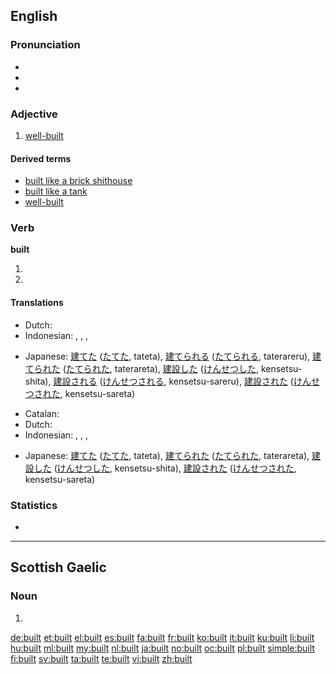 ==English==

===Pronunciation===
* {{IPA|/ˈbɪlt/}}
* {{audio|en-us-built.ogg|Audio (US)}}
* {{rhymes|ɪlt}}

===Adjective===
{{en-adj|-}}

# {{informal}} [[well-built]]

====Derived terms====
* [[built like a brick shithouse]]
* [[built like a tank]]
* [[well-built]]

===Verb===
'''built'''

# {{simple past of|build}}
# {{past participle of|build}}

====Translations====
{{trans-top|simple past of build}}
* Dutch: {{t+|nl|bouwde}}
* Indonesian: {{t+|id|bangun|alt=membangun|xs=Indonesian}}, {{t+|id|diri|alt=mendirikan|xs=Indonesian}}, {{t+|id|bangun|alt=dibangun|xs=Indonesian}}, {{t+|id|diri|alt=didirikan|xs=Indonesian}}
{{trans-mid}}
* Japanese: [[建てた]] ([[たてた]], tateta), [[建てられる]] ([[たてられる]], taterareru), [[建てられた]] ([[たてられた]], taterareta), [[建設]]した ([[けんせつ]]した, kensetsu-shita), [[建設]]される ([[けんせつ]]される, kensetsu-sareru), [[建設]]された ([[けんせつ]]された, kensetsu-sareta)
{{trans-bottom}}

{{trans-top|past participle of build}}
* Catalan: {{t-|ca|construït}}
* Dutch: {{t+|nl|gebouwd}}
* Indonesian: {{t+|id|bangun|alt=membangun|xs=Indonesian}}, {{t+|id|diri|alt=mendirikan|xs=Indonesian}}, {{t+|id|bangun|alt=dibangun|xs=Indonesian}}, {{t+|id|diri|alt=didirikan|xs=Indonesian}}
{{trans-mid}}
* Japanese: [[建てた]] ([[たてた]], tateta), [[建てられた]] ([[たてられた]], taterareta), [[建設]]した ([[けんせつ]]した, kensetsu-shita), [[建設]]された ([[けんせつ]]された, kensetsu-sareta)
{{trans-bottom}}

===Statistics===
* {{rank|meeting|corner|spite|900|built|lower|lead|wouldn't}}

----

==Scottish Gaelic==

===Noun===
{{head|gd|noun form}} 

# {{genitive of|balt|lang=gd}}

[[de:built]]
[[et:built]]
[[el:built]]
[[es:built]]
[[fa:built]]
[[fr:built]]
[[ko:built]]
[[it:built]]
[[ku:built]]
[[li:built]]
[[hu:built]]
[[ml:built]]
[[my:built]]
[[nl:built]]
[[ja:built]]
[[no:built]]
[[oc:built]]
[[pl:built]]
[[simple:built]]
[[fi:built]]
[[sv:built]]
[[ta:built]]
[[te:built]]
[[vi:built]]
[[zh:built]]